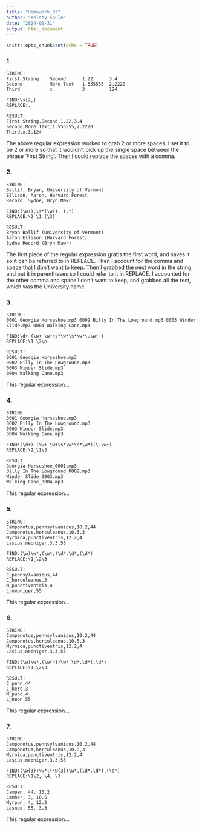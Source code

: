 ```yaml
---
title: "Homework_03"
author: "Kelsey Soule"
date: "2024-01-31"
output: html_document
---
```


```r
knitr::opts_chunk$set(echo = TRUE)
```

### 1.

```
STRING:
First String    Second      1.22      3.4
Second          More Text   1.555555  2.2220
Third           x           3         124

FIND:\s{2,}  
REPLACE:,

RESULT:
First String,Second,1.22,3.4
Second,More Text,1.555555,2.2220
Third,x,3,124
```
The above regular expression worked to grab 2 or more spaces. I set it to be 2 or more so that it wouldn't pick up the single space between the phrase 'First String'. Then I could replace the spaces with a comma.

### 2.

```
STRING:
Ballif, Bryan, University of Vermont
Ellison, Aaron, Harvard Forest
Record, Sydne, Bryn Mawr

FIND:(\w+),\s*(\w+), (.*)  
REPLACE:\2 \1 (\3)

RESULT:
Bryan Ballif (University of Vermont)
Aaron Ellison (Harvard Forest)
Sydne Record (Bryn Mawr)
```
The first piece of the regular expression grabs the first word, and saves it so it can be referred to in REPLACE. Then I account for the comma and space that I don't want to keep. Then I grabbed the next word in the string, and put it in parentheses so I could refer to it in REPLACE. I accounted for the other comma and space I don't want to keep, and grabbed all the rest, which was the University name. 

### 3.

```
STRING:
0001 Georgia Horseshoe.mp3 0002 Billy In The Lowground.mp3 0003 Winder Slide.mp3 0004 Walking Cane.mp3

FIND:\d+ (\w+ \w+\s*\w*\s*\w*\.\w+ )
REPLACE:\1 \2\n

RESULT:
0001 Georgia Horseshoe.mp3 
0002 Billy In The Lowground.mp3 
0003 Winder Slide.mp3 
0004 Walking Cane.mp3
```
This regular expression...

### 4.

```
STRING:
0001 Georgia Horseshoe.mp3 
0002 Billy In The Lowground.mp3 
0003 Winder Slide.mp3 
0004 Walking Cane.mp3

FIND:(\d+) (\w+ \w+\s*\w*\s*\w*)(\.\w+)
REPLACE:\2_\1\3

RESULT:
Georgia Horseshoe_0001.mp3 
Billy In The Lowground_0002.mp3 
Winder Slide_0003.mp3 
Walking Cane_0004.mp3
```
This regular expression... 

### 5.

```
STRING:
Camponotus,pennsylvanicus,10.2,44
Camponotus,herculeanus,10.5,3
Myrmica,punctiventris,12.2,4
Lasius,neoniger,3.3,55

FIND:(\w)\w*,(\w*,)\d*.\d*,(\d*)
REPLACE:\1_\2\3

RESULT:
C_pennsylvanicus,44
C_herculeanus,3
M_punctiventris,4
L_neoniger,55
```
This regular expression... 

### 6. 

```
STRING:
Camponotus,pennsylvanicus,10.2,44
Camponotus,herculeanus,10.5,3
Myrmica,punctiventris,12.2,4
Lasius,neoniger,3.3,55

FIND:(\w)\w*,(\w{4})\w*.\d*.\d*(,\d*)
REPLACE:\1_\2\3

RESULT:
C_penn,44
C_herc,3
M_punc,4
L_neon,55
```
This regular expression... 

### 7.

```
STRING:
Camponotus,pennsylvanicus,10.2,44
Camponotus,herculeanus,10.5,3
Myrmica,punctiventris,12.2,4
Lasius,neoniger,3.3,55

FIND:(\w{3})\w*,(\w{3})\w*,(\d*.\d*),(\d*)
REPLACE:\1\2, \4, \3

RESULT:
Campen, 44, 10.2
Camher, 3, 10.5
Myrpun, 4, 12.2
Lasneo, 55, 3.3
```
This regular expression... 